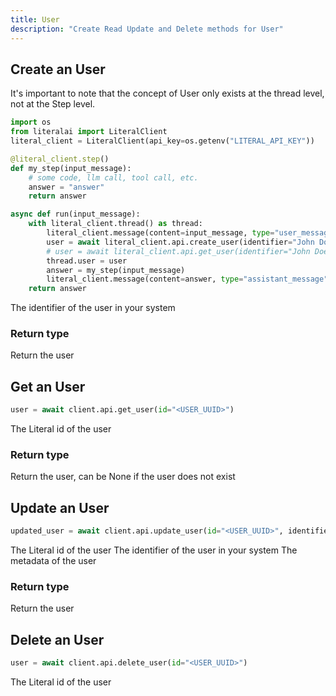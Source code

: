 ```yaml
---
title: User
description: "Create Read Update and Delete methods for User"
---
```


## Create an User

It's important to note that the concept of User only exists at the thread level, not at the Step level.


```python
import os
from literalai import LiteralClient
literal_client = LiteralClient(api_key=os.getenv("LITERAL_API_KEY"))

@literal_client.step()
def my_step(input_message):
    # some code, llm call, tool call, etc.
    answer = "answer"
    return answer

async def run(input_message):
    with literal_client.thread() as thread:
        literal_client.message(content=input_message, type="user_message", name="User")
        user = await literal_client.api.create_user(identifier="John Doe")
        # user = await literal_client.api.get_user(identifier="John Doe")
        thread.user = user
        answer = my_step(input_message)
        literal_client.message(content=answer, type="assistant_message", name="Assistant")
    return answer
```

<ParamField path="identifier" type="string" required>
  The identifier of the user in your system
</ParamField>

### Return type

<ResponseField name="user" type="User">
  Return the user
</ResponseField>

## Get an User

```python
user = await client.api.get_user(id="<USER_UUID>")
```

<ParamField path="id" type="uuid" required>
  The Literal id of the user
</ParamField>

### Return type

<ResponseField name="user" type="User">
  Return the user, can be None if the user does not exist
</ResponseField>

## Update an User

```python
updated_user = await client.api.update_user(id="<USER_UUID>", identifier="Jane Doe")
```

<ParamField path="id" type="uuid" required>
  The Literal id of the user
</ParamField>

<ParamField path="identifier" type="string">
  The identifier of the user in your system
</ParamField>

<ParamField path="metadata" type="dict">
  The metadata of the user
</ParamField>

### Return type

<ResponseField name="user" type="User">
  Return the user
</ResponseField>

## Delete an User

```python
user = await client.api.delete_user(id="<USER_UUID>")
```

<ParamField path="id" type="uuid" required>
  The Literal id of the user
</ParamField>
